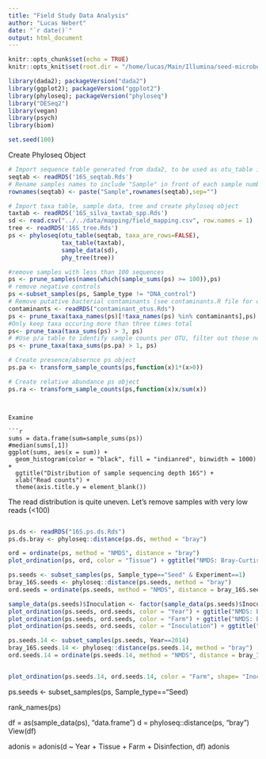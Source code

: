 ```yaml
---
title: "Field Study Data Analysis"
author: "Lucas Nebert"
date: "`r date()`"
output: html_document
---
```


```r
knitr::opts_chunk$set(echo = TRUE)
knitr::opts_knit$set(root.dir = "/home/lucas/Main/Illumina/seed-microbes/dada2/16S_final")

library(dada2); packageVersion("dada2")
library(ggplot2); packageVersion("ggplot2")
library(phyloseq); packageVersion("phyloseq")
library("DESeq2")
library(vegan)
library(psych)
library(biom)

set.seed(100)
```

Create Phyloseq Object


```r
# Import sequence table generated from dada2, to be used as otu_table in phyloseq
seqtab <- readRDS('16S_seqtab.Rds')
# Rename samples names to include "Sample" in front of each sample number
rownames(seqtab) <- paste("Sample",rownames(seqtab),sep="")

# Import taxa table, sample data, tree and create phyloseq object
taxtab <- readRDS('16S_silva_taxtab_spp.Rds')
sd <- read.csv("../../data/mapping/field_mapping.csv", row.names = 1)
tree <- readRDS('16S_tree.Rds')
ps <- phyloseq(otu_table(seqtab, taxa_are_rows=FALSE),
               tax_table(taxtab),
               sample_data(sd),
               phy_tree(tree))

```

```r
#remove samples with less than 100 sequences
ps <- prune_samples(names(which(sample_sums(ps) >= 100)),ps)
# remove negative controls
ps <-subset_samples(ps, Sample_type != "DNA_control")
# Remove putative bacterial contaminants (see contaminants.R file for details)
contaminants <- readRDS("contaminant_otus.Rds")
ps <- prune_taxa(taxa_names(ps)[!taxa_names(ps) %in% contaminants],ps)
#Only keep taxa occuring more than three times total
ps<- prune_taxa(taxa_sums(ps) > 3, ps)
# #Use p/a table to identify sample counts per OTU, filter out those not in more than one sample
ps <- prune_taxa(taxa_sums(ps.pa) > 1, ps)

# Create presence/absernce ps object
ps.pa <- transform_sample_counts(ps,function(x)1*(x>0))

# Create relative abundance ps object
ps.ra <- transform_sample_counts(ps,function(x)x/sum(x))
```


```


Examine 

```r
sums = data.frame(sum=sample_sums(ps))
#median(sums[,1])
ggplot(sums, aes(x = sum)) + 
  geom_histogram(color = "black", fill = "indianred", binwidth = 1000) +
  ggtitle("Distribution of sample sequencing depth 16S") + 
  xlab("Read counts") +
  theme(axis.title.y = element_blank())
```

The read distribution is quite uneven. Let's remove samples with very low reads (<100)

```r

```




```r
ps.ds <- readRDS("16S.ps.ds.Rds")
ps.ds.bray <- phyloseq::distance(ps.ds, method = "bray")

ord = ordinate(ps, method = "NMDS", distance = "bray")
plot_ordination(ps, ord, color = "Tissue") + ggtitle("NMDS: Bray-Curtis")
```

```r
ps.seeds <- subset_samples(ps, Sample_type=="Seed" & Experiment==1)
bray_16S.seeds <- phyloseq::distance(ps.seeds, method = "bray")
ord.seeds = ordinate(ps.seeds, method = "NMDS", distance = bray_16S.seeds)

sample_data(ps.seeds)$Inoculation <- factor(sample_data(ps.seeds)$Inoculation) 
plot_ordination(ps.seeds, ord.seeds, color = "Year") + ggtitle("NMDS: Bray-Curtis Seeds by Year")
plot_ordination(ps.seeds, ord.seeds, color = "Farm") + ggtitle("NMDS: Bray-Curtis Seeds by Farm")
plot_ordination(ps.seeds, ord.seeds, color = "Inoculation") + ggtitle("NMDS: Bray-Curtis Seeds by Farm")
```

```r
ps.seeds.14 <- subset_samples(ps.seeds, Year==2014)
bray_16S.seeds.14 <- phyloseq::distance(ps.seeds.14, method = "bray")
ord.seeds.14 = ordinate(ps.seeds.14, method = "NMDS", distance = bray_16S.seeds.14)


plot_ordination(ps.seeds.14, ord.seeds.14, color = "Farm", shape= "Inoculation") + ggtitle("NMDS: Bray-Curtis 2014 Seeds by Farm") + geom_point(size=3)

```


ps.seeds <- subset_samples(ps, Sample_type=="Seed)


rank_names(ps)

df = as(sample_data(ps), "data.frame")
d = phyloseq::distance(ps, "bray")
View(df)

adonis = adonis(d ~ Year + Tissue + Farm + Disinfection, df)
adonis
